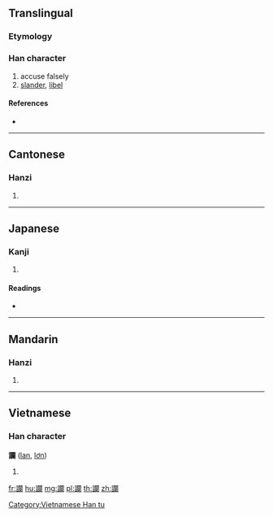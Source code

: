{{character info/new}}
{{also|谰}}
==Translingual==

===Etymology===
{{Han compound|言|闌|t1=say|ls=psc}}

===Han character===
{{Han char|rn=149|rad=言|as=17|sn=24|four=07620|canj=YRANW}}

# accuse falsely
# [[slander]], [[libel]]

====References====
* {{Han ref|kx=1187.160|dkj=36142|dj=1651.170|hdz=64033.030|uh=8B95|ud=35733|bh=F8C2|bd=63682}}

----

==Cantonese==

===Hanzi===
{{yue-hanzi|jyut=|y=laan4|sim=谰}}

# {{defn|lang=yue|sort=言17}}

----

==Japanese==

===Kanji===
{{ja-kanji|grade=|rs=言17}}

# {{defn|lang=ja|sort=言17}}

====Readings====
* {{ja-readings|on=[[らん]] (ran)|kun=[[そしる]] (soshiru)|nanori=}}

----

==Mandarin==

===Hanzi===
{{cmn-hanzi|sim=谰|pin=[[lán]] ([[lan2]])|wg=lan<sup>2</sup>}}

# {{defn|lang=cmn|sort=言17}}

----

==Vietnamese==

===Han character===
'''讕''' ([[lan]], [[lơn]])

# {{defn|lang=vi}}

[[Category:Vietnamese Han tu]]

[[fr:讕]]
[[hu:讕]]
[[mg:讕]]
[[pl:讕]]
[[th:讕]]
[[zh:讕]]
